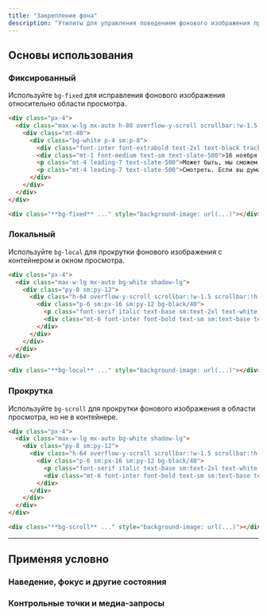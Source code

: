 ```yaml
---
title: "Закрепление фона"
description: "Утилиты для управления поведением фонового изображения при прокрутке."
---
```




## Основы использования

### Фиксированный

Используйте `bg-fixed` для исправления фонового изображения относительно области просмотра.

```html {{ example: { p: 'none' } }}
<div class="px-4">
  <div class="max-w-lg mx-auto h-80 overflow-y-scroll scrollbar:!w-1.5 scrollbar:!h-1.5 scrollbar-track:!bg-slate-100 scrollbar-thumb:!rounded scrollbar-thumb:!bg-slate-300 bg-cover shadow-lg" style="background-image:url('https://images.unsplash.com/photo-1554629947-334ff61d85dc?ixid=MnwxMjA3fDB8MHxwaG90by1wYWdlfHx8fGVufDB8fHx8&ixlib=rb-1.2.1&auto=format&fit=crop&w=1000&h=666&q=80'); background-position: center -80px;">
    <div class="mt-40">
      <div class="bg-white p-4 sm:p-8">
        <div class="font-inter font-extrabold text-2xl text-black tracking-tight">Моя поездка на вершину</div>
        <div class="mt-1 font-medium text-sm text-slate-500">16 ноября 2021 г. · 4 минуты чтения</div>
        <p class="mt-4 leading-7 text-slate-500">Может быть, мы сможем жить без библиотек, такие люди, как ты и я. Может быть. Конечно, мы слишком стары, чтобы изменить мир, но как насчет того ребенка, который сел, открыл книгу прямо сейчас в отделении местной библиотеки и нашел рисунки пи-пи и пи-пи на Коте в Шляпа и пять китайских братьев? Разве ОН не заслуживает лучшего?</p>
        <p class="mt-4 leading-7 text-slate-500">Смотреть. Если вы думаете, что речь идет о просроченных штрафах и недостающих книгах, вам лучше подумать еще раз. Речь идет о праве этого ребенка читать книгу, не искажая свой разум! Или: может быть, это тебя заводит, Сайнфелд; может быть, это то, как ты получаешь удовольствие. Ты и твои веселые приятели.</p>
      </div>
    </div>
  </div>
</div>
```

```html
<div class="**bg-fixed** ..." style="background-image: url(...)"></div>
```

### Локальный

Используйте `bg-local` для прокрутки фонового изображения с контейнером и окном просмотра.

```html {{ example: { p: 'none' } }}
<div class="px-4">
  <div class="max-w-lg mx-auto bg-white shadow-lg">
    <div class="py-8 sm:py-12">
      <div class="h-64 overflow-y-scroll scrollbar:!w-1.5 scrollbar:!h-1.5 scrollbar-track:!bg-slate-100 scrollbar-thumb:!rounded scrollbar-thumb:!bg-slate-300 bg-cover bg-local" style="background-image:url('https://images.unsplash.com/photo-1554629947-334ff61d85dc?ixid=MnwxMjA3fDB8MHxwaG90by1wYWdlfHx8fGVufDB8fHx8&ixlib=rb-1.2.1&auto=format&fit=crop&w=1000&h=666&q=80');">
        <div class="p-6 sm:px-16 sm:py-12 bg-black/40">
          <p class="font-serif italic text-base sm:text-2xl text-white text-center leading-6 sm:leading-8">"Потому что почта никогда не останавливается. Она просто продолжает прибывать, приходить и приходить, никогда не останавливаться. Она безжалостна. С каждым днем ее накапливается все больше и больше. тем больше их поступает. А потом считыватель штрих-кода ломается, и наступает день Информационного центра издателя".</p>
          <div class="mt-6 font-inter font-bold text-sm sm:text-base text-white text-center">&mdash; Новичок</div>
        </div>
      </div>
    </div>
  </div>
</div>
```

```html
<div class="**bg-local** ..." style="background-image: url(...)"></div>
```

### Прокрутка

Используйте `bg-scroll` для прокрутки фонового изображения в области просмотра, но не в контейнере.

```html {{ example: { p: 'none' } }}
<div class="px-4">
  <div class="max-w-lg mx-auto bg-white shadow-lg">
    <div class="py-8 sm:py-12">
      <div class="h-64 overflow-y-scroll scrollbar:!w-1.5 scrollbar:!h-1.5 scrollbar-track:!bg-slate-100 scrollbar-thumb:!rounded scrollbar-thumb:!bg-slate-300 bg-cover bg-scroll" style="background-image:url('https://images.unsplash.com/photo-1554629947-334ff61d85dc?ixid=MnwxMjA3fDB8MHxwaG90by1wYWdlfHx8fGVufDB8fHx8&ixlib=rb-1.2.1&auto=format&fit=crop&w=1000&h=666&q=80');">
        <div class="p-6 sm:px-16 sm:py-12 bg-black/40">
          <p class="font-serif italic text-base sm:text-2xl text-white text-center leading-6 sm:leading-8">"Потому что почта никогда не останавливается. Она просто продолжает прибывать, приходить и приходить, никогда не останавливаться. Она безжалостна. С каждым днем ее накапливается все больше и больше. тем больше их поступает. А потом считыватель штрих-кода ломается, и наступает день Информационного центра издателя."</p>
          <div class="mt-6 font-inter font-bold text-sm sm:text-base text-white text-center">&mdash; Новичок</div>
        </div>
      </div>
    </div>
  </div>
</div>
```

```html
<div class="**bg-scroll** ..." style="background-image: url(...)"></div>
```

---

## <Heading ignore>Применяя условно</Heading>

### <Heading ignore>Наведение, фокус и другие состояния</Heading>

<HoverFocusAndOtherStates defaultClass="bg-local" featuredClass="bg-fixed" />

### <Heading ignore>Контрольные точки и медиа-запросы</Heading>

<BreakpointsAndMediaQueries defaultClass="bg-local" featuredClass="bg-fixed" />

